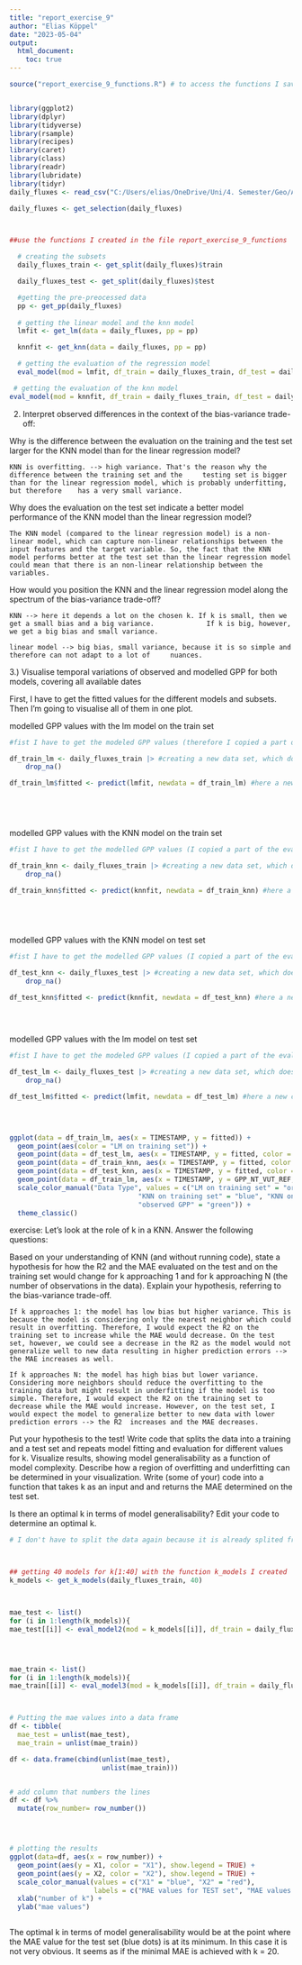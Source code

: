 ```yaml
---
title: "report_exercise_9"
author: "Elias Köppel"
date: "2023-05-04"
output:
  html_document:
    toc: true
---
```


```r
source("report_exercise_9_functions.R") # to access the functions I saved in a separate file called "report_exercise_9_functions"


library(ggplot2)
library(dplyr)
library(tidyverse)
library(rsample)
library(recipes)
library(caret)
library(class)
library(readr)
library(lubridate)
library(tidyr)
daily_fluxes <- read_csv("C:/Users/elias/OneDrive/Uni/4. Semester/Geo/AGDS I/agds_report_eliaskoeppel/data/FLX_CH-Dav_FLUXNET2015_FULLSET_DD_1997-2014_1-3.csv") 

daily_fluxes <- get_selection(daily_fluxes)



##use the functions I created in the file report_exercise_9_functions

  # creating the subsets
  daily_fluxes_train <- get_split(daily_fluxes)$train

  daily_fluxes_test <- get_split(daily_fluxes)$test

  #getting the pre-preocessed data
  pp <- get_pp(daily_fluxes)
  
  # getting the linear model and the knn model
  lmfit <- get_lm(data = daily_fluxes, pp = pp)

  knnfit <- get_knn(data = daily_fluxes, pp = pp)
```

```r
  # getting the evaluation of the regression model 
  eval_model(mod = lmfit, df_train = daily_fluxes_train, df_test = daily_fluxes_test)


```

```r
 # getting the evaluation of the knn model 
eval_model(mod = knnfit, df_train = daily_fluxes_train, df_test = daily_fluxes_test)
```

2) Interpret observed differences in the context of the bias-variance trade-off:

Why is the difference between the evaluation on the training and the test set larger for the KNN model than for the linear regression model?

    KNN is overfitting. --> high variance. That's the reason why the difference between the training set and the     testing set is bigger than for the linear regression model, which is probably underfitting, but therefore    has a very small variance. 

Why does the evaluation on the test set indicate a better model performance of the KNN model than the linear regression model?
  
    The KNN model (compared to the linear regression model) is a non-linear model, which can capture non-linear relationships between the input features and the target variable. So, the fact that the KNN model performs better at the test set than the linear regression model could mean that there is an non-linear relationship between the variables. 


How would you position the KNN and the linear regression model along the spectrum of the bias-variance trade-off?


    KNN --> here it depends a lot on the chosen k. If k is small, then we get a small bias and a big variance.             If k is big, however, we get a big bias and small variance. 
    
    linear model --> big bias, small variance, because it is so simple and therefore can not adapt to a lot of     nuances. 
    
    
3.) Visualise temporal variations of observed and modelled GPP for both models, covering all available dates   
    
    
First, I have to get the fitted values for the different models and subsets. Then I'm going to visualise all of them in one plot. 

modelled GPP values with the lm model on the train set
```r

#fist I have to get the modeled GPP values (therefore I copied a part of the eval_model function)

df_train_lm <- daily_fluxes_train |> #creating a new data set, which does not contain the NA values
    drop_na()

df_train_lm$fitted <- predict(lmfit, newdata = df_train_lm) #here a new column for the fitted value is created 
  


  
```
  
  
  
modelled GPP values with the KNN model on the train set
```r

#fist I have to get the modelled GPP values (I copied a part of the eval_model function)

df_train_knn <- daily_fluxes_train |> #creating a new data set, which does not contain the NA values
    drop_na()

df_train_knn$fitted <- predict(knnfit, newdata = df_train_knn) #here a new column for the fitted value is created 
  


  
```

modelled GPP values with the KNN model on test set
```r

#fist I have to get the modelled GPP values (I copied a part of the eval_model function)

df_test_knn <- daily_fluxes_test |> #creating a new data set, which does not contain the NA values
    drop_na()

df_test_knn$fitted <- predict(knnfit, newdata = df_test_knn) #here a new column for the fitted value is created 
  

  
```

modelled GPP values with the lm model on test set
```r

#fist I have to get the modeled GPP values (I copied a part of the eval_model function)

df_test_lm <- daily_fluxes_test |> #creating a new data set, which does not contain the NA values
    drop_na()

df_test_lm$fitted <- predict(lmfit, newdata = df_test_lm) #here a new column for the fitted value is created 
  

  
```


```r
ggplot(data = df_train_lm, aes(x = TIMESTAMP, y = fitted)) +
  geom_point(aes(color = "LM on training set")) +
  geom_point(data = df_test_lm, aes(x = TIMESTAMP, y = fitted, color = "LM on test set")) +
  geom_point(data = df_train_knn, aes(x = TIMESTAMP, y = fitted, color = "KNN on training set")) +
  geom_point(data = df_test_knn, aes(x = TIMESTAMP, y = fitted, color = "KNN on test set")) +
  geom_point(data = df_train_lm, aes(x = TIMESTAMP, y = GPP_NT_VUT_REF, color = "observed GPP")) +
  scale_color_manual("Data Type", values = c("LM on training set" = "orange", "LM on test set" = "red", 
                                "KNN on training set" = "blue", "KNN on test set" = "black", 
                                "observed GPP" = "green")) +
  theme_classic()
```


  
  
exercise: Let's look at the role of k in a KNN. Answer the following questions:

Based on your understanding of KNN (and without running code), state a hypothesis for how the R2
and the MAE evaluated on the test and on the training set would change for k approaching 1 and for k approaching N (the number of observations in the data). Explain your hypothesis, referring to the bias-variance trade-off.
      
    If k approaches 1: the model has low bias but higher variance. This is because the model is considering only the nearest neighbor which could result in overfitting. Therefore, I would expect the R2 on the training set to increase while the MAE would decrease. On the test set, however, we could see a decrease in the R2 as the model would not generalize well to new data resulting in higher prediction errors -->  the MAE increases as well.

    If k approaches N: the model has high bias but lower variance. Considering more neighbors should reduce the overfitting to the training data but might result in underfitting if the model is too simple. Therefore, I would expect the R2 on the training set to decrease while the MAE would increase. However, on the test set, I would expect the model to generalize better to new data with lower prediction errors --> the R2  increases and the MAE decreases.


Put your hypothesis to the test! Write code that splits the data into a training and a test set and repeats model fitting and evaluation for different values for k. Visualize results, showing model generalisability as a function of model complexity. Describe how a region of overfitting and underfitting can be determined in your visualization. Write (some of your) code into a function that takes k as an input and and returns the MAE determined on the test set.


Is there an optimal k in terms of model generalisability? Edit your code to determine an optimal k.
    
    
  
```r

# I don't have to split the data again because it is already splited from the first part of the exercise. 



## getting 40 models for k[1:40] with the function k_models I created
k_models <- get_k_models(daily_fluxes_train, 40) 



mae_test <- list()
for (i in 1:length(k_models)){
mae_test[[i]] <- eval_model2(mod = k_models[[i]], df_train = daily_fluxes_train, df_test = daily_fluxes_test)} 




mae_train <- list()
for (i in 1:length(k_models)){
mae_train[[i]] <- eval_model3(mod = k_models[[i]], df_train = daily_fluxes_train, df_test = daily_fluxes_test)} 



# Putting the mae values into a data frame
df <- tibble(
  mae_test = unlist(mae_test),
  mae_train = unlist(mae_train))

df <- data.frame(cbind(unlist(mae_test), 
                       unlist(mae_train)))


# add column that numbers the lines
df <- df %>% 
  mutate(row_number= row_number())




# plotting the results
ggplot(data=df, aes(x = row_number)) +
  geom_point(aes(y = X1, color = "X1"), show.legend = TRUE) + 
  geom_point(aes(y = X2, color = "X2"), show.legend = TRUE) + 
  scale_color_manual(values = c("X1" = "blue", "X2" = "red"), 
                     labels = c("MAE values for TEST set", "MAE values for TRAIN set")) +
  xlab("number of k") +
  ylab("mae values")



```
The optimal k in terms of model generalisability would be at the point where the MAE value for the test set (blue dots) is at its minimum. In this case it is not very obvious. It seems as if the minimal MAE is achieved with k = 20. 




